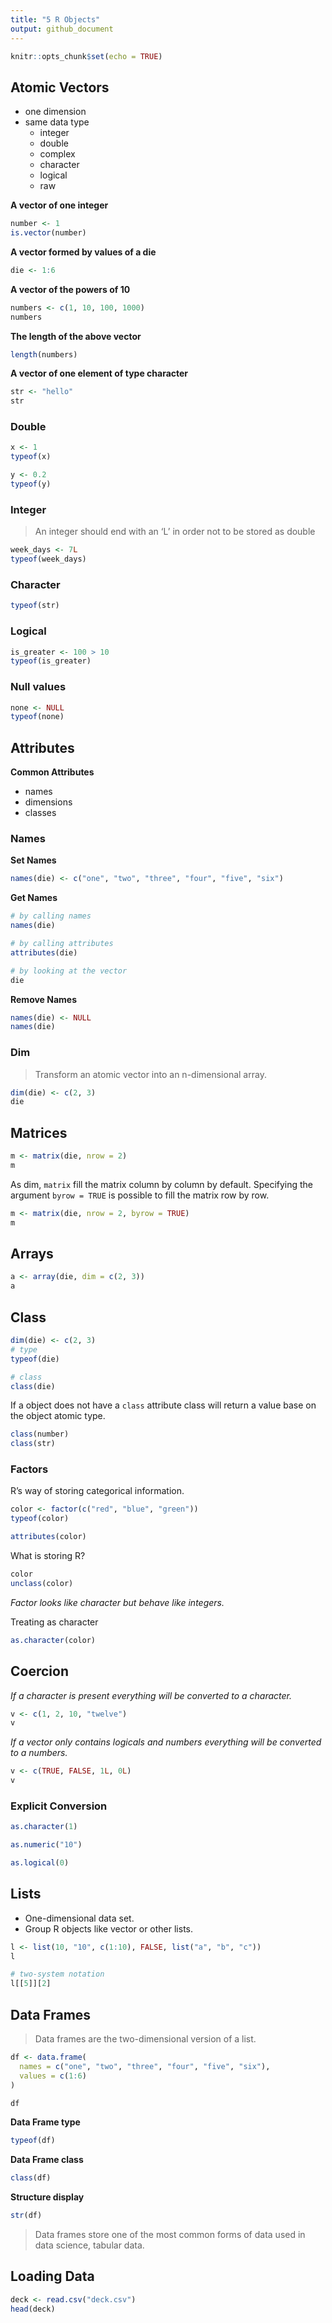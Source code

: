 ```yaml
---
title: "5 R Objects"
output: github_document
---
```


```r
knitr::opts_chunk$set(echo = TRUE)
```

## Atomic Vectors

- one dimension
- same data type
  - integer
  - double
  - complex
  - character
  - logical
  - raw

__A vector of one integer__
```r
number <- 1
is.vector(number)
```
__A vector formed by values of a die__
```r
die <- 1:6
```

__A vector of the powers of 10__
```r
numbers <- c(1, 10, 100, 1000)
numbers
```

__The length of the above vector__
```r
length(numbers)
```

__A vector of one element of type character__
```r
str <- "hello"
str
```

### Double
```r
x <- 1
typeof(x)
```

```r
y <- 0.2
typeof(y)
```

### Integer
>An integer should end with an 'L' in order not to be stored as double

```r
week_days <- 7L
typeof(week_days)
```

### Character
```r
typeof(str)
```

### Logical
```r
is_greater <- 100 > 10
typeof(is_greater)
```

### Null values
```r
none <- NULL
typeof(none)
```

## Attributes
__Common Attributes__

- names
- dimensions 
- classes

### Names 
__Set Names__
```{r} 
names(die) <- c("one", "two", "three", "four", "five", "six")
```
__Get Names__
```r
# by calling names
names(die)

# by calling attributes
attributes(die)

# by looking at the vector
die
```

__Remove Names__
```r
names(die) <- NULL
names(die)
```

### Dim
>Transform an atomic vector into an n-dimensional array.

```r
dim(die) <- c(2, 3)
die
```

## Matrices
```r
m <- matrix(die, nrow = 2)
m
```
As dim, `matrix` fill the matrix column by column by default. Specifying the argument `byrow = TRUE` is possible to fill the matrix row by row.

```r
m <- matrix(die, nrow = 2, byrow = TRUE)
m
```

## Arrays

```r
a <- array(die, dim = c(2, 3))
a
```

## Class
```r
dim(die) <- c(2, 3)
# type
typeof(die)

# class
class(die)
```

If a object does not have a `class` attribute class will return a value base on the object atomic type.
```r
class(number)
class(str)
```

### Factors
R’s way of storing categorical information.

```r
color <- factor(c("red", "blue", "green"))
typeof(color)

attributes(color)
```

What is storing R?
```r
color
unclass(color)
```

_Factor looks like character but behave like integers._

Treating as character
```r
as.character(color)
```

## Coercion
_If a character is present everything will be converted to a character._
```r
v <- c(1, 2, 10, "twelve")
v
```

_If a vector only contains logicals and numbers everything will be converted to a numbers._
```r
v <- c(TRUE, FALSE, 1L, 0L)
v
```
###  Explicit Conversion
```r
as.character(1)

as.numeric("10")

as.logical(0)
```
## Lists
- One-dimensional data set.
- Group R objects like vector or other lists.

```r
l <- list(10, "10", c(1:10), FALSE, list("a", "b", "c"))
l

# two-system notation
l[[5]][2]
```
## Data Frames
> Data frames are the two-dimensional version of a list.

```r
df <- data.frame(
  names = c("one", "two", "three", "four", "five", "six"),  
  values = c(1:6)
)

df
```

__Data Frame type__
```r
typeof(df)
```

__Data Frame class__
```r
class(df)
```

__Structure display__
```r
str(df)
```

> Data frames store one of the most common forms of data used in data science, tabular data.

## Loading Data
```r
deck <- read.csv("deck.csv")
head(deck)
```
